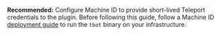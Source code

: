 **Recommended:** Configure Machine ID to provide short-lived Teleport
credentials to the plugin. Before following this guide, follow a Machine ID
[deployment guide](../../machine-workload-identity/machine-id/deployment/deployment.mdx)
to run the `tbot` binary on your infrastructure.

